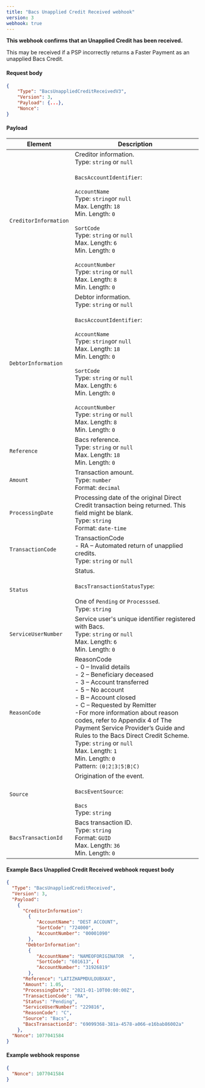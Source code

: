 ```yaml
---
title: "Bacs Unapplied Credit Received webhook"
version: 3
webhook: true
---
```


**This webhook confirms that an Unapplied Credit has been received.**

This may be received if a PSP incorrectly returns a Faster Payment as an unapplied Bacs Credit.

#### Request body

```json
{
    "Type": "BacsUnappliedCreditReceivedV3",
    "Version": 3,
    "Payload": {...},
    "Nonce":
}
```

#### Payload
| Element                       | Description |
|-------------------------------|---------------|
| `CreditorInformation`  |Creditor information.<br />Type: `string` or `null`<br/><br />`BacsAccountIdentifier`:<br /><br />`AccountName`<br />        Type: `string`or `null`<br />        Max. Length: `18`<br />        Min. Length: `0`<br /><br />`SortCode`<br />        Type: `string` or `null`<br />        Max. Length: `6`<br />        Min. Length: `0`<br /> <br /> `AccountNumber`<br />        Type: `string` or `null`<br />        Max. Length: `8`<br />        Min. Length: `0` |
| `DebtorInformation`    |Debtor information.<br />Type: `string` or `null`<br/><br />`BacsAccountIdentifier`:<br /><br />`AccountName`<br />        Type: `string`or `null`<br />        Max. Length: `18`<br />        Min. Length: `0`<br /><br />`SortCode`<br />        Type: `string` or `null`<br />        Max. Length: `6`<br />        Min. Length: `0`<br /> <br /> `AccountNumber`<br />        Type: `string` or `null`<br />        Max. Length: `8`<br />        Min. Length: `0`  |
| `Reference`            |Bacs reference. <br />Type: `string` or `null`<br/>Max. Length: `18`	<br/>Min. Length: `0` |
| `Amount`               |Transaction amount.<br /> Type: `number`<br/>Format: `decimal`|
| `ProcessingDate`       |Processing date of the original Direct Credit transaction being returned. This field might be blank.<br/>Type: `string` <br/>Format: `date-time`|
| `TransactionCode`      |TransactionCode<br/>- RA  – Automated return of unapplied credits.<br /> Type: `string` or `null`             |
| `Status`               |Status.<br /><br />`BacsTransactionStatusType`:<br /><br />One of `Pending` or `Processsed`. <br /> Type: `string`|
| `ServiceUserNumber`    |Service user's unique identifier registered with Bacs.<br /> Type: `string` or `null`<br />  Max. Length: `6`<br />    Min. Length: `0`  |
| `ReasonCode`           |ReasonCode<br/>- 0 – Invalid details<br/>- 2 – Beneficiary deceased<br/>- 3 – Account transferred<br/>- 5 – No account<br/>- B – Account closed<br/>- C – Requested by Remitter<br/>-For more information about reason codes, refer to Appendix 4 of The Payment Service Provider’s Guide and Rules to the Bacs Direct Credit Scheme.<br/>Type: `string` or `null`<br/>Max. Length: `1`<br/>Min. Length: `0`<br />        Pattern: `(0¦2¦3¦5¦B¦C)` |
| `Source` 				       |Origination of the event.<br /><br />`BacsEventSource`:<br /><br />`Bacs`<br /> Type: `string`  |
| `BacsTransactionId`    |Bacs transaction ID.<br />Type: `string`<br />Format: `GUID`<br/>Max. Length: `36`<br/>Min. Length: `0`   |

#### Example Bacs Unapplied Credit Received  webhook request body

```json
{
  "Type": "BacsUnappliedCreditReceived",
  "Version": 3,
  "Payload":
    { 
      "CreditorInformation":
        {
           "AccountName": "DEST ACCOUNT",
           "SortCode": "724000",
           "AccountNumber": "00001090"
        },
       "DebtorInformation":
        {
           "AccountName": "NAMEOFORIGINATOR  ",
           "SortCode": "601613", (
           "AccountNumber": "31926819"
        },
      "Reference": "LATIZHAPMDULOUBXAX",
      "Amount": 1.05,
      "ProcessingDate": "2021-01-10T00:00:00Z",
      "TransactionCode": "RA",
      "Status": "Pending",
      "ServiceUserNumber": "229816",
      "ReasonCode": "C",
      "Source": "Bacs",
      "BacsTransactionId": "69099368-381a-4578-a066-e16bab86002a"
    },
  "Nonce": 1077041584
}
```
#### Example webhook response

```json
{
  "Nonce": 1077041584
}
```
